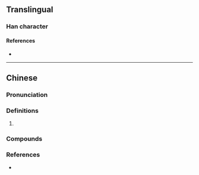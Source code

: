 {{also|垯}}
{{character info/new}}
==Translingual==

===Han character===
{{Han char|rn=32|rad=土|as=12|sn=15|four=|canj=GYGQ|ids=⿰土達}}

====References====
* {{Han ref|kx=0240.301|hdz=10485.110|uh=58B6|ud=22710}}

----

==Chinese==
{{zh-forms|s=垯}}

===Pronunciation===
{{zh-pron
|m=dā
|c=daat3,daat6
|cat=
}}

===Definitions===
{{zh-hanzi}}

# {{rfdef|zh}}

===Compounds===
{{zh-der|紅圪墶}}

===References===
* {{R:yue:Jyutping Database}}
